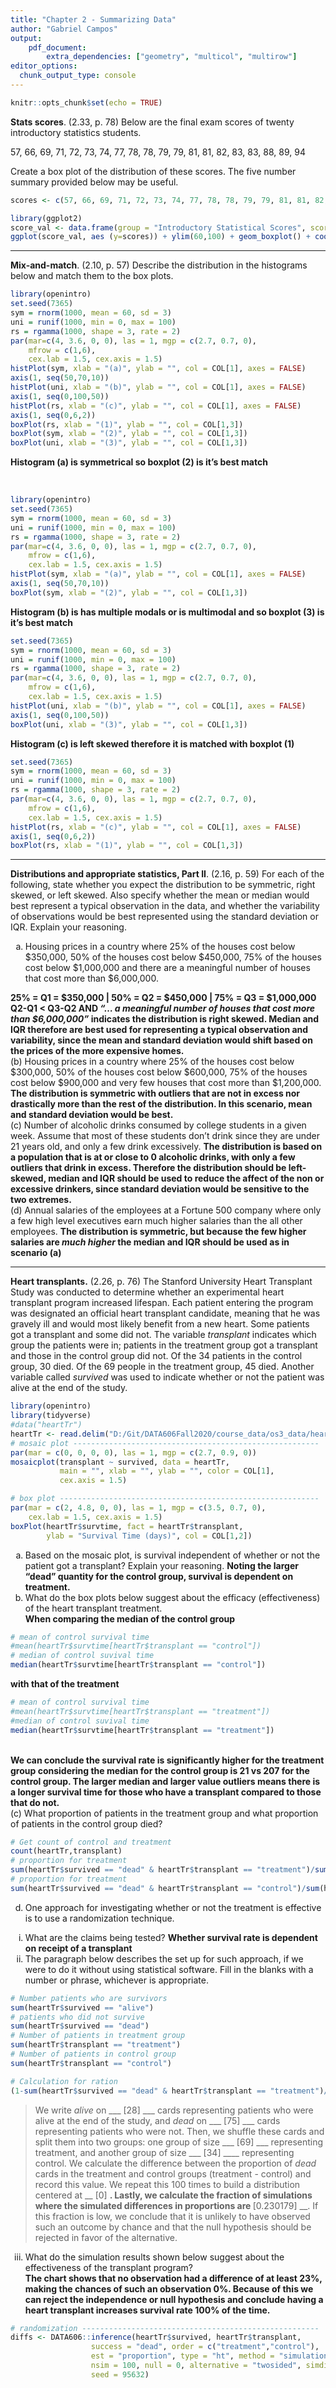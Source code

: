 ```yaml
---
title: "Chapter 2 - Summarizing Data"
author: "Gabriel Campos"
output:
    pdf_document:
        extra_dependencies: ["geometry", "multicol", "multirow"]
editor_options: 
  chunk_output_type: console
---
```


```r
knitr::opts_chunk$set(echo = TRUE)
```

**Stats scores**. (2.33, p. 78) Below are the final exam scores of twenty introductory statistics students. 

57, 66, 69, 71, 72, 73, 74, 77, 78, 78, 79, 79, 81, 81, 82, 83, 83, 88, 89, 94

Create a box plot of the distribution of these scores. The five number summary provided below may be useful.

\begin{center}
\renewcommand\arraystretch{1.5}
\begin{tabular}{ccccc}
Min & Q1    & Q2 (Median)   & Q3    & Max \\
\hline
57  & 72.5  & 78.5          & 82.5  & 94 \\
\end{tabular}
\end{center}

```r
scores <- c(57, 66, 69, 71, 72, 73, 74, 77, 78, 78, 79, 79, 81, 81, 82, 83, 83, 88, 89, 94)

```


```r
library(ggplot2)
score_val <- data.frame(group = "Introductory Statistical Scores", scores = scores)
ggplot(score_val, aes (y=scores)) + ylim(60,100) + geom_boxplot() + coord_flip()
```
--------------------------------------------------------------------------------

\clearpage

**Mix-and-match**. (2.10, p. 57) Describe the distribution in the histograms below and match them to the box plots.

```r
library(openintro)
set.seed(7365)
sym = rnorm(1000, mean = 60, sd = 3)
uni = runif(1000, min = 0, max = 100)
rs = rgamma(1000, shape = 3, rate = 2)
par(mar=c(4, 3.6, 0, 0), las = 1, mgp = c(2.7, 0.7, 0), 
    mfrow = c(1,6), 
    cex.lab = 1.5, cex.axis = 1.5)
histPlot(sym, xlab = "(a)", ylab = "", col = COL[1], axes = FALSE)
axis(1, seq(50,70,10))
histPlot(uni, xlab = "(b)", ylab = "", col = COL[1], axes = FALSE)
axis(1, seq(0,100,50))
histPlot(rs, xlab = "(c)", ylab = "", col = COL[1], axes = FALSE)
axis(1, seq(0,6,2))
boxPlot(rs, xlab = "(1)", ylab = "", col = COL[1,3])
boxPlot(sym, xlab = "(2)", ylab = "", col = COL[1,3])
boxPlot(uni, xlab = "(3)", ylab = "", col = COL[1,3])
```

**Histogram (a) is symmetrical so boxplot (2) is it's best match**

\
```r
library(openintro)
set.seed(7365)
sym = rnorm(1000, mean = 60, sd = 3)
uni = runif(1000, min = 0, max = 100)
rs = rgamma(1000, shape = 3, rate = 2)
par(mar=c(4, 3.6, 0, 0), las = 1, mgp = c(2.7, 0.7, 0), 
    mfrow = c(1,6), 
    cex.lab = 1.5, cex.axis = 1.5)
histPlot(sym, xlab = "(a)", ylab = "", col = COL[1], axes = FALSE)
axis(1, seq(50,70,10))
boxPlot(sym, xlab = "(2)", ylab = "", col = COL[1,3])
```
**Histogram (b) is has multiple modals or is multimodal and so boxplot (3) is it's best match**
\
```r
set.seed(7365)
sym = rnorm(1000, mean = 60, sd = 3)
uni = runif(1000, min = 0, max = 100)
rs = rgamma(1000, shape = 3, rate = 2)
par(mar=c(4, 3.6, 0, 0), las = 1, mgp = c(2.7, 0.7, 0), 
    mfrow = c(1,6), 
    cex.lab = 1.5, cex.axis = 1.5)
histPlot(uni, xlab = "(b)", ylab = "", col = COL[1], axes = FALSE)
axis(1, seq(0,100,50))
boxPlot(uni, xlab = "(3)", ylab = "", col = COL[1,3])
```

**Histogram (c) is left skewed therefore it is matched with boxplot (1)**
\
```r
set.seed(7365)
sym = rnorm(1000, mean = 60, sd = 3)
uni = runif(1000, min = 0, max = 100)
rs = rgamma(1000, shape = 3, rate = 2)
par(mar=c(4, 3.6, 0, 0), las = 1, mgp = c(2.7, 0.7, 0), 
    mfrow = c(1,6), 
    cex.lab = 1.5, cex.axis = 1.5)
histPlot(rs, xlab = "(c)", ylab = "", col = COL[1], axes = FALSE)
axis(1, seq(0,6,2))
boxPlot(rs, xlab = "(1)", ylab = "", col = COL[1,3])
```


--------------------------------------------------------------------------------

\clearpage

**Distributions and appropriate statistics, Part II**. (2.16, p. 59) For each of the following, state whether you expect the distribution to be symmetric, right skewed, or left skewed. Also specify whether the mean or median would best represent a typical observation in the data, and whether the variability of observations would be best represented using the standard deviation or IQR. Explain your reasoning.

(a) Housing prices in a country where 25% of the houses cost below $350,000, 50% of the houses cost below $450,000, 75% of the houses cost below $1,000,000 and there are a meaningful number of houses that cost more than $6,000,000.

**25% = Q1 = $350,000 | 50% = Q2 = $450,000 | 75% = Q3 = $1,000,000 ** \newline
\newline
**Q2-Q1 < Q3-Q2 AND *"... a meaningful number of houses that cost more than $6,000,000"* indicates the distribution is right skewed. Median and IQR therefore are best used for representing a typical observation and variability, since the mean and standard deviation would shift based on the prices of the more expensive homes.**
\newline
\
(b) Housing prices in a country where 25% of the houses cost below $300,000, 50% of the houses cost below $600,000, 75% of the houses cost below $900,000 and very few houses that cost more than $1,200,000.
\newline \newline
**The distribution is symmetric with outliers that are not in excess nor drastically more than the rest of the distribution. In this scenario, mean and standard deviation would be best.**
\newline
\
(c) Number of alcoholic drinks consumed by college students in a given week. Assume that most of these students don't drink since they are under 21 years old, and only a few drink excessively.\newline
\newline
**The distribution is based on a population that is at or close to 0 alcoholic drinks, with only a few outliers that drink in excess. Therefore the distribution should be left-skewed, median and IQR should be used to reduce the affect of the non or excessive drinkers, since standard deviation would be sensitive to the two extremes.**
\
\newline
(d) Annual salaries of the employees at a Fortune 500 company where only a few high level
executives earn much higher salaries than the all other employees.\newline
\newline
**The distribution is symmetric, but because the few higher salaries are *much higher* the median and IQR should be used as in scenario (a)**
\newline




--------------------------------------------------------------------------------

\clearpage

**Heart transplants.** (2.26, p. 76) The Stanford University Heart Transplant Study was conducted to determine whether an  experimental heart transplant program increased lifespan. Each patient entering the program was designated an official heart transplant candidate, meaning that he was gravely ill and would most likely benefit from a new heart. Some patients got a transplant and some did not. The variable *transplant* indicates which group the patients were in; patients in the treatment group got a transplant and those in the control group did not. Of the 34 patients in the control group, 30 died. Of the 69 people in the treatment group, 45 died. Another variable called *survived* was used to indicate whether or not the patient was alive at the end of the study.


```r
library(openintro)
library(tidyverse)
#data("heartTr")
heartTr <- read.delim("D:/Git/DATA606Fall2020/course_data/os3_data/heartTr.txt")
# mosaic plot -------------------------------------------------------
par(mar = c(0, 0, 0, 0), las = 1, mgp = c(2.7, 0.9, 0))
mosaicplot(transplant ~ survived, data = heartTr, 
           main = "", xlab = "", ylab = "", color = COL[1],
           cex.axis = 1.5)

# box plot ----------------------------------------------------------
par(mar = c(2, 4.8, 0, 0), las = 1, mgp = c(3.5, 0.7, 0), 
    cex.lab = 1.5, cex.axis = 1.5)
boxPlot(heartTr$survtime, fact = heartTr$transplant, 
        ylab = "Survival Time (days)", col = COL[1,2])
```

(a) Based on the mosaic plot, is survival independent of whether or not the 
patient got a transplant? Explain your reasoning.\newline
**Noting the larger "dead" quantity for the control group, survival is dependent on treatment.**
\
(b) What do the box plots below suggest about the efficacy (effectiveness) of the heart transplant treatment.
\
**When comparing the median of the control group**
```r
# mean of control survival time
#mean(heartTr$survtime[heartTr$transplant == "control"])
# median of control suvival time
median(heartTr$survtime[heartTr$transplant == "control"])
```

**with that of the treatment**
```r
# mean of control survival time
#mean(heartTr$survtime[heartTr$transplant == "treatment"])
#median of control suvival time
median(heartTr$survtime[heartTr$transplant == "treatment"])
```
\
**We can conclude the survival rate is significantly higher for the treatment group considering the median for the control group is 21 vs 207 for the control group. The larger median and larger value outliers means there is a longer survival time for those who have a transplant compared to those that do not.**
\
(c) What proportion of patients in the treatment group and what proportion of
patients in the control group died?\newline

```r
# Get count of control and treatment
count(heartTr,transplant)
# proportion for treatment
sum(heartTr$survived == "dead" & heartTr$transplant == "treatment")/sum(heartTr$transplant == "treatment")
# proportion for treatment
sum(heartTr$survived == "dead" & heartTr$transplant == "control")/sum(heartTr$transplant == "control")
```


(d) One approach for investigating whether or not the treatment is effective 
is to use a randomization technique.

i. What are the claims being tested?\newline
**Whether survival rate is dependent on receipt of a transplant** 
\newline
ii. The paragraph below describes the set up for such approach, if we were 
to do it without using statistical software. Fill in the blanks with a number 
or phrase, whichever is appropriate.

```r
# Number patients who are survivors
sum(heartTr$survived == "alive")
# patients who did not survive
sum(heartTr$survived == "dead")
# Number of patients in treatment group
sum(heartTr$transplant == "treatment")
# Number of patients in control group
sum(heartTr$transplant == "control")
```

```r
# Calculation for ration
(1-sum(heartTr$survived == "dead" & heartTr$transplant == "treatment")/sum(heartTr$transplant == "treatment"))-(1-sum(heartTr$survived == "dead" & heartTr$transplant == "control")/sum(heartTr$transplant == "control"))
```


> We write *alive* on ___ [28] ___ cards representing patients who were 
alive at the end of the study, and *dead* on ___ [75] ___ cards 
representing patients who were not. Then, we shuffle these cards and split them 
into two groups: one group of size ___ [69] ___ representing treatment, and 
another group of size ___ [34] ____ representing control. We calculate the 
difference between the proportion of *dead* cards in the treatment and 
control groups (treatment - control) and record this value. We repeat this 100 
times to build a distribution centered at __ [0] __. Lastly, we calculate 
the fraction of simulations where the simulated differences in proportions are 
__ [0.230179] __. If this fraction is low, we conclude that it is unlikely to 
have observed such an outcome by chance and that the null hypothesis should 
be rejected in favor of the alternative.

iii. What do the simulation results shown below suggest about the effectiveness 
of the transplant program?
\
\newline 
**The chart shows that no observation had a difference of at least 23%, making the chances of such an observation 0%. Because of this we can reject the independence or null hypothesis and conclude having a heart transplant increases survival rate 100% of the time.**


```r
# randomization -----------------------------------------------------
diffs <- DATA606::inference(heartTr$survived, heartTr$transplant, 
                  success = "dead", order = c("treatment","control"), 
                  est = "proportion", type = "ht", method = "simulation", 
                  nsim = 100, null = 0, alternative = "twosided", simdist = TRUE,
                  seed = 95632)
```

\begin{center}
```r
# plot randomization distribution -----------------------------------
par(mar = c(3.6, 2.2, 1, 1), las = 1, mgp = c(2.5, 0.7, 0), 
    cex.axis = 1.5, cex.lab = 1.5)
values  <- table(diffs)
plot(diffs, type = "n", xlim = c(-0.25, 0.25), 
     xlab = "simulated differences in proportions", 
     ylab = "", axes = FALSE, ylim = c(0, max(values)))
axis(1, at = seq(-0.25, 0.25, 0.05), 
     labels = c(-0.25, NA,-0.15, NA,-0.05, NA, 0.05, NA, 0.15, NA, 0.25))
for(i in 1:length(diffs)){
  x   <- diffs[i]
  rec <- sum(diffs == x)
  points(rep(x, rec), 1:rec, pch = 20, cex = 0.8, col = COL[1])
}
```
\end{center}





